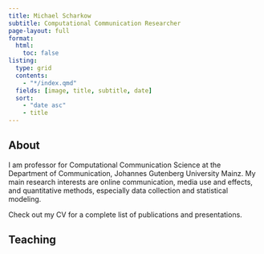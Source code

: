 ```yaml
---
title: Michael Scharkow
subtitle: Computational Communication Researcher
page-layout: full
format: 
  html:
    toc: false
listing: 
  type: grid
  contents: 
    - "*/index.qmd"
  fields: [image, title, subtitle, date]
  sort: 
    - "date asc"
    - title
---
```


## About

I am professor for Computational Communication Science at the Department of Communication, Johannes Gutenberg University Mainz. My main research interests are online communication, media use and effects, and quantitative methods, especially data collection and statistical modeling. 

Check out my CV for a complete list of publications and presentations.

## Teaching
